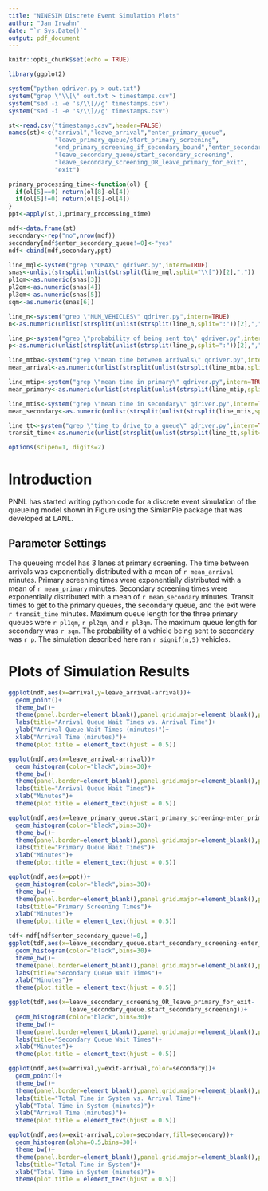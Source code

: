```yaml
---
title: "NINESIM Discrete Event Simulation Plots"
author: "Jan Irvahn"
date: "`r Sys.Date()`"
output: pdf_document
---
```


```r
knitr::opts_chunk$set(echo = TRUE)
```

```r
library(ggplot2)

system("python qdriver.py > out.txt")
system("grep \"\\[\" out.txt > timestamps.csv")
system("sed -i -e 's/\\[//g' timestamps.csv") 
system("sed -i -e 's/\\]//g' timestamps.csv")

st<-read.csv("timestamps.csv",header=FALSE)
names(st)<-c("arrival","leave_arrival","enter_primary_queue",
             "leave_primary_queue/start_primary_screening",
             "end_primary_screening_if_secondary_bound","enter_secondary_queue",
             "leave_secondary_queue/start_secondary_screening",
             "leave_secondary_screening_OR_leave_primary_for_exit",
             "exit")

primary_processing_time<-function(ol) {
  if(ol[5]==0) return(ol[8]-ol[4])
  if(ol[5]!=0) return(ol[5]-ol[4])
}
ppt<-apply(st,1,primary_processing_time)

mdf<-data.frame(st)
secondary<-rep("no",nrow(mdf))
secondary[mdf$enter_secondary_queue!=0]<-"yes"
ndf<-cbind(mdf,secondary,ppt)

line_mql<-system("grep \"QMAX\" qdriver.py",intern=TRUE)
snas<-unlist(strsplit(unlist(strsplit(line_mql,split="\\["))[2],","))
pl1qm<-as.numeric(snas[3])
pl2qm<-as.numeric(snas[4])
pl3qm<-as.numeric(snas[5])
sqm<-as.numeric(snas[6])

line_n<-system("grep \"NUM_VEHICLES\" qdriver.py",intern=TRUE)
n<-as.numeric(unlist(strsplit(unlist(strsplit(line_n,split=":"))[2],","))[1])

line_p<-system("grep \"probability of being sent to\" qdriver.py",intern=TRUE)
p<-as.numeric(unlist(strsplit(unlist(strsplit(line_p,split=":"))[2],","))[1])

line_mtba<-system("grep \"mean time between arrivals\" qdriver.py",intern=TRUE)
mean_arrival<-as.numeric(unlist(strsplit(unlist(strsplit(line_mtba,split=":"))[2],","))[1])

line_mtip<-system("grep \"mean time in primary\" qdriver.py",intern=TRUE)
mean_primary<-as.numeric(unlist(strsplit(unlist(strsplit(line_mtip,split=":"))[2],","))[1])

line_mtis<-system("grep \"mean time in secondary\" qdriver.py",intern=TRUE)
mean_secondary<-as.numeric(unlist(strsplit(unlist(strsplit(line_mtis,split=":"))[2],","))[1])

line_tt<-system("grep \"time to drive to a queue\" qdriver.py",intern=TRUE)
transit_time<-as.numeric(unlist(strsplit(unlist(strsplit(line_tt,split=":"))[2],"#"))[1])

options(scipen=1, digits=2)
```

# Introduction

PNNL has started writing python code for a discrete event simulation of the queueing model shown in Figure \ref{EG} using the SimianPie package that was developed at LANL. 

## Parameter Settings

The queueing model has 3 lanes at primary screening. The time between arrivals was exponentially distributed with a mean of `r mean_arrival` minutes. Primary screening times were exponentially distributed with a mean of `r mean_primary` minutes. Secondary screening times were exponentially distributed with a mean of `r mean_secondary` minutes. Transit times to get to the primary queues, the secondary queue, and the exit were `r transit_time` minutes. Maximum queue length for the three primary queues were `r pl1qm`, `r pl2qm`, and `r pl3qm`. The maximum queue length for secondary was `r sqm`. The probability of a vehicle being sent to secondary was `r p`.  The simulation described here ran `r signif(n,5)` vehicles. 

\begin{figure}[!h]
\includegraphics{eventgraph.pdf}
\caption{Event graph for NINESIM queueing work. \label{EG}}
\end{figure}

\clearpage

# Plots of Simulation Results

```r
ggplot(ndf,aes(x=arrival,y=leave_arrival-arrival))+
  geom_point()+
  theme_bw()+ 
  theme(panel.border=element_blank(),panel.grid.major=element_blank(),panel.grid.minor=element_blank(),axis.line=element_line(colour = "black"))+
  labs(title="Arrival Queue Wait Times vs. Arrival Time")+
  ylab("Arrival Queue Wait Times (minutes)")+
  xlab("Arrival Time (minutes)")+
  theme(plot.title = element_text(hjust = 0.5))
```

```r
ggplot(ndf,aes(x=leave_arrival-arrival))+
  geom_histogram(color="black",bins=30)+
  theme_bw()+ 
  theme(panel.border=element_blank(),panel.grid.major=element_blank(),panel.grid.minor=element_blank(),axis.line=element_line(colour = "black"))+
  labs(title="Arrival Queue Wait Times")+
  xlab("Minutes")+
  theme(plot.title = element_text(hjust = 0.5))
```

```r
ggplot(ndf,aes(x=leave_primary_queue.start_primary_screening-enter_primary_queue))+
  geom_histogram(color="black",bins=30)+
  theme_bw()+ 
  theme(panel.border=element_blank(),panel.grid.major=element_blank(),panel.grid.minor=element_blank(),axis.line=element_line(colour = "black"))+
  labs(title="Primary Queue Wait Times")+
  xlab("Minutes")+
  theme(plot.title = element_text(hjust = 0.5))
```

```r
ggplot(ndf,aes(x=ppt))+
  geom_histogram(color="black",bins=30)+
  theme_bw()+ 
  theme(panel.border=element_blank(),panel.grid.major=element_blank(),panel.grid.minor=element_blank(),axis.line=element_line(colour = "black"))+
  labs(title="Primary Screening Times")+
  xlab("Minutes")+
  theme(plot.title = element_text(hjust = 0.5))
```

```r
tdf<-ndf[ndf$enter_secondary_queue!=0,]
ggplot(tdf,aes(x=leave_secondary_queue.start_secondary_screening-enter_secondary_queue))+
  geom_histogram(color="black",bins=30)+
  theme_bw()+ 
  theme(panel.border=element_blank(),panel.grid.major=element_blank(),panel.grid.minor=element_blank(),axis.line=element_line(colour = "black"))+
  labs(title="Secondary Queue Wait Times")+
  xlab("Minutes")+
  theme(plot.title = element_text(hjust = 0.5))
```

```r
ggplot(tdf,aes(x=leave_secondary_screening_OR_leave_primary_for_exit-
                 leave_secondary_queue.start_secondary_screening))+
  geom_histogram(color="black",bins=30)+
  theme_bw()+ 
  theme(panel.border=element_blank(),panel.grid.major=element_blank(),panel.grid.minor=element_blank(),axis.line=element_line(colour = "black"))+
  labs(title="Secondary Queue Wait Times")+
  xlab("Minutes")+
  theme(plot.title = element_text(hjust = 0.5))
```

```r
ggplot(ndf,aes(x=arrival,y=exit-arrival,color=secondary))+
  geom_point()+
  theme_bw()+ 
  theme(panel.border=element_blank(),panel.grid.major=element_blank(),panel.grid.minor=element_blank(),axis.line=element_line(colour = "black"))+
  labs(title="Total Time in System vs. Arrival Time")+
  ylab("Total Time in System (minutes)")+
  xlab("Arrival Time (minutes)")+
  theme(plot.title = element_text(hjust = 0.5))
```

```r
ggplot(ndf,aes(x=exit-arrival,color=secondary,fill=secondary))+
  geom_histogram(alpha=0.5,bins=30)+
  theme_bw()+ 
  theme(panel.border=element_blank(),panel.grid.major=element_blank(),panel.grid.minor=element_blank(),axis.line=element_line(colour = "black"))+
  labs(title="Total Time in System")+
  xlab("Total Time in System (minutes)")+
  theme(plot.title = element_text(hjust = 0.5))
```